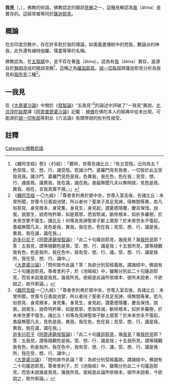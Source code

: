 '''我見'''（{{lang-pi|{{IAST|atta-diṭṭhi}}}}，{{lang-sa|{{IAST|ātma-dṛṣṭi}}}}），佛教的術語，佛教認定的錯誤[[見_(佛教)|見解]]之一，這種見解認為[[我_(佛教)|我]]（ātma）是實存的。這經常被等同於[[薩迦耶見|薩迦耶見]]。

==概論==
在古印度宗教中，存在許多對於我的理論，如奧義書傳統中的梵我，數論派的神我，此外還有補特伽羅、儒童等等的名稱。

佛教認為，在[[五取蘊|五取蘊]]中，並不存在著[[我_(佛教)|我]]（ātma）。認為有[[我_(佛教)|我]]（ātma）實存，是源自於[[無明|無明]]造成的錯誤見解<ref>《雜阿含經》卷2〈45經〉：「爾時，世尊告諸比丘：『有五受陰。云何為五？色受陰，受、想、行、識受陰。若諸沙門、婆羅門見有我者，一切皆於此五受陰見我。諸沙門、婆羅門見色是我，色異我，我在色，色在我；見受、想、行、識是我，識異我，我在識，識在我。愚癡無聞凡夫以無明故，見色是我、異我、相在，言我真實不捨。』」</ref>，這稱之為[[薩迦耶見|薩迦耶見]]。[[說一切有部|說一切有部]]將薩迦耶見分析為我見和[[我所見|我所見]]二種<ref>
《[[雜阿含經|雜阿含經]]·一〇九經》：「尊者舍利弗於眾中坐，世尊入室去後，告諸比丘：未曾所聞，世尊今日善說池譬，所以者何？聖弟子具足見諦，得無間等果，若凡俗邪見、身見根本，身見集，身見生，身見起，謂憂慼隱覆，慶吉保惜，說我，說眾生，說奇特矜舉，如是眾邪，悉皆除滅，斷除根本，如折多羅樹，於未來世更不復生。諸比丘！何等為見諦聖弟子斷上眾邪？於未來世永不復起，愚癡無聞凡夫，見色是我，異我，我在色，色在我；見受、想、行，識是我，異我，我在識，識在我。」<br />
[[迦多衍尼子|迦多衍尼子]]《[[阿毘達磨發智論|阿毘達磨發智論]]》：「此二十句薩迦耶見，幾我見？幾[[我所見|我所見]]耶？答：五我見，謂等隨觀色是我，受、想、行、識是我；十五我所見，謂等隨觀我有色，色是我所，我在色中，我有受、想、行、識，受、想、行、識是我所，我在受、想、行、識中。」<br />
《[[大毘婆沙論|大毘婆沙論]]》：「問何故作此論？答：為欲分別契經義故。謂諸經中，佛說有二十句薩迦耶見。尊者舍利子，於《池喻經》中，雖略分別此二十句薩迦耶見，而皆未說幾是我見，幾我所見。彼經是此論所依根本，彼所未說者，今欲說之，故作斯論。」
</ref>。

==一我見==
在《[[大毘婆沙論|大毘婆沙論]]》中關於《[[發智論|發智論]]》“五我見”<ref>
《[[雜阿含經|雜阿含經]]·一〇九經》：「尊者舍利弗於眾中坐，世尊入室去後，告諸比丘：未曾所聞，世尊今日善說池譬，所以者何？聖弟子具足見諦，得無間等果，若凡俗邪見、身見根本，身見集，身見生，身見起，謂憂慼隱覆，慶吉保惜，說我，說眾生，說奇特矜舉，如是眾邪，悉皆除滅，斷除根本，如折多羅樹，於未來世更不復生。諸比丘！何等為見諦聖弟子斷上眾邪？於未來世永不復起，愚癡無聞凡夫，見色是我，異我，我在色，色在我；見受、想、行，識是我，異我，我在識，識在我。」<br />
[[迦多衍尼子|迦多衍尼子]]《[[阿毘達磨發智論|阿毘達磨發智論]]》：「此二十句[[薩迦耶見|薩迦耶見]]，幾[[我見|我見]]？幾[[我所見|我所見]]耶？答：五我見，謂等隨觀色是我，受、想、行、識是我；十五我所見，謂等隨觀我有色，色是我所，我在色中，我有受、想、行、識，受、想、行、識是我所，我在受、想、行、識中。」<br />
《[[大毘婆沙論|大毘婆沙論]]》：「問何故作此論？答：為欲分別契經義故。謂諸經中，佛說有二十句薩迦耶見。尊者舍利子，於《池喻經》中，雖略分別此二十句薩迦耶見，而皆未說幾是我見，幾我所見。彼經是此論所依根本，彼所未說者，今欲說之，故作斯論。」
</ref>的論述中評破了“一我見”異說，[[北涼|北涼]][[浮陀跋摩|浮陀跋摩]]譯《[[阿毘曇毘婆沙論|阿毘曇毘婆沙論]]》記載：{{Cquote|《朔迦書》云何通？如說：唯有一我見，無有五我見。無五我見者，無計五陰是我者是也。所以者何？計我見，唯計一法，五陰是別異法。計我見家說：一[[我_(佛教)|我]]一[[補特伽羅_(佛教)|人]]無分，不壞不變是常。<ref>
[[玄奘|玄奘]]譯《[[阿毘達磨大毘婆沙論|阿毘達磨大毘婆沙論]]》：「《六法論》說當云何通？如彼論說：我體唯一，無有五種。若有俱時總緣五蘊執為我者，我應有五，然蘊自相五種各別。彼所執我相無差別，以所執我無有細分，無差別相，常住不變，生老病死不能壞故。」</ref><br />
《朔迦書》復云何通？如說：[[五大|五大]][[微塵|微塵]]，雖各異相，是[[我_(佛教)|我]]是常。<ref>[[玄奘|玄奘]]譯《[[阿毘達磨大毘婆沙論|阿毘達磨大毘婆沙論]]》：「《六法論》說當云何通？如彼論說：[[極微|極微]]是常，各別住故，此各別住，非無常因，是故極微決定常住。」</ref>}}
[[極微|極微]]在佛陀本人的經典中從未出現，可能源於[[說一切有部|說一切有部]]等對此《六法論》有關學說的批判性接受。

==註釋==
{{reflist|2}}

[[Category:佛教術語|Category:佛教術語]]